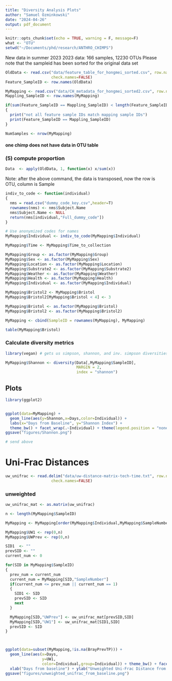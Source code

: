 ```yaml
---
title: "Diversity Analysis Plots"
author: "Samuel Ozminkowski"
date: "2024-04-26"
output: pdf_document
---
```


```r
knitr::opts_chunk$set(echo = TRUE, warning = F, message=F)
what <- "OTU"
setwd("~/Documents/phd/research/ANTHRO_CHIMPS")
```

New data in summer 2023
2023 data: 166 samples, 12230 OTUs
Please note that the sampleid has been sorted for the original data set 

```r
OldData <- read.csv("data/feature_table_for_hongmei_sorted.csv", row.names = 1,
                    check.names=FALSE)
Feature_SampleID <- row.names(OldData)

MyMapping <- read.csv("data/CH_metadata_for_hongmei_sorted2.csv", row.names = 1)
Mappling_SampleID <- row.names(MyMapping)

if(sum(Feature_SampleID == Mappling_SampleID) < length(Feature_SampleID))
{
  print("not all feature sample IDs match mapping sample IDs")
  print(Feature_SampleID == Mappling_SampleID)
}

NumSamples <- nrow(MyMapping)
```

#### one chimp does not have data in OTU table

### (5) compute proportion

```r
Data  <- apply(OldData, 1, function(x) x/sum(x))
```

Note: after the above command, the data is transposed, now the row is OTU, column is Sample

```r
indiv_to_code <- function(individual)
{
  nms = read.csv("dummy_code_key.csv",header=T)
  rownames(nms) <- nms$Subject.Name
  nms$Subject.Name <- NULL
  return(nms[individual,"Full_dummy_code"])
}
```


```r
# Use anonymized codes for names
MyMapping$Individual <- indiv_to_code(MyMapping$Individual)

MyMapping$Time <- MyMapping$Time_to_collection

MyMapping$Group <- as.factor(MyMapping$Group)
MyMapping$Sex <- as.factor(MyMapping$Sex)
MyMapping$Location <- as.factor(MyMapping$Location)
MyMapping$Substrate2 <- as.factor(MyMapping$Substrate2)
MyMapping$Weather <- as.factor(MyMapping$Weather)  
MyMapping$Health <- as.factor(MyMapping$Health) 
MyMapping$Individual <- as.factor(MyMapping$Individual) 

MyMapping$Bristol2 <- MyMapping$Bristol
MyMapping$Bristol2[MyMapping$Bristol < 4] <- 3

MyMapping$Bristol <- as.factor(MyMapping$Bristol)
MyMapping$Bristol2 <- as.factor(MyMapping$Bristol2)

MyMapping <- cbind(SampleID = rownames(MyMapping), MyMapping)

table(MyMapping$Bristol)
```

### Calculate diversity metrics

```r
library(vegan) # gets us simpson, shannon, and inv. simpson diversities

MyMapping$Shannon <- diversity(Data[,MyMapping$SampleID],
                               MARGIN = 2,
                               index = "shannon")

```

## Plots


```r
library(ggplot2)


ggplot(data=MyMapping) + 
  geom_line(aes(y=Shannon,x=Days,color=Individual)) + 
  labs(x="Days from Baseline", y="Shannon Index") +
  theme_bw() + facet_wrap(.~Individual) + theme(legend.position = "none")
ggsave("figures/Shannon.png")

# send above
```


# Uni-Frac Distances

```r
uw_unifrac <- read.delim("data/uw-distance-matrix-tech-time.txt", row.names = 1,
                    check.names=FALSE)
```


### unweighted

```r
uw_unifrac_mat <- as.matrix(uw_unifrac)

n <- length(MyMapping$SampleID)

MyMapping <- MyMapping[order(MyMapping$Individual,MyMapping$SampleNumber),]

MyMapping$UW1 <- rep(0,n)
MyMapping$UWPrev <- rep(0,n)

SID1  <- ""
prevSID <- ""
current_num <- 0

for(SID in MyMapping$SampleID)
{
  prev_num = current_num
  current_num = MyMapping[SID,"SampleNumber"]
  if(current_num <= prev_num || current_num == 1)
  {
    SID1 <- SID
    prevSID <- SID
    next
  }

  MyMapping[SID,"UWPrev"] <- uw_unifrac_mat[prevSID,SID]
  MyMapping[SID,"UW1"] <- uw_unifrac_mat[SID1,SID]
  prevSID <- SID
}



ggplot(data=subset(MyMapping,!is.na(BrayPrevTP))) + 
  geom_line(aes(x=Days,
                y=UW1,
                color=Individual,group=Individual)) + theme_bw() + facet_wrap(.~ Individual) +
  xlab("Days from baseline") + ylab("Unweighted Uni-Frac Distance from Baseline") + theme(legend.position = "none")
ggsave("figures/unweighted_unifrac_from_baseline.png")

```